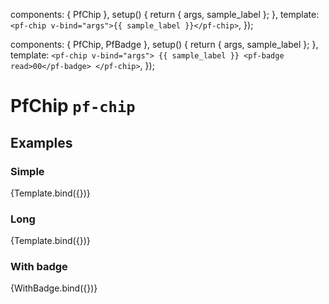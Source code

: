 

  components: { PfChip },
  setup() {
    return { args, sample_label };
  },
  template: `
    <pf-chip v-bind="args">{{ sample_label }}</pf-chip>
  `,
});

  components: { PfChip, PfBadge },
  setup() {
    return { args, sample_label };
  },
  template: `
    <pf-chip v-bind="args">
      {{ sample_label }}
      <pf-badge read>00</pf-badge>
    </pf-chip>
  `,
});


<Meta title="Components/Chip" component={PfChip} />

# PfChip `pf-chip`

## Examples

### Simple

<Canvas>
  <Story name="Simple" args={{
    sample_label: 'Chip',
  }}>
    {Template.bind({})}
  </Story>
</Canvas>

<ArgsTable story="Simple" />

### Long

<Canvas>
  <Story name="Long" args={{
    sample_label: 'Really long chip that goes on and on',
  }}>
    {Template.bind({})}
  </Story>
</Canvas>

### With badge

<Canvas>
  <Story name="WithBadge" args={{
    sample_label: 'Chip',
  }}>
    {WithBadge.bind({})}
  </Story>
</Canvas>
